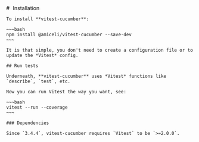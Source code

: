 
<Layout title="Installation">
	# <i class="lni lni-npm" style="position : relative; top : 8px; margin-right : 5px"></i> Installation

    To install **vitest-cucumber**: 

    ~~~bash
    npm install @amiceli/vitest-cucumber --save-dev
    ~~~

    It is that simple, you don't need to create a configuration file or to update the *Vitest* config.

    ## Run tests

    Underneath, **vitest-cucumber** uses *Vitest* functions like `describe`, `test`, etc. 

    Now you can run Vitest the way you want, see: 

    ~~~bash
    vitest --run --coverage
    ~~~

    ### Dependencies

    Since `3.4.4`, vitest-cucumber requires `Vitest` to be `>=2.0.0`.
</Layout>



